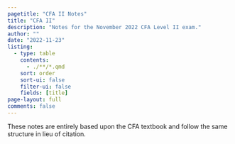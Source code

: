 ```yaml
---
pagetitle: "CFA II Notes"
title: "CFA II"
description: "Notes for the November 2022 CFA Level II exam."
author: ""
date: "2022-11-23"
listing:
  - type: table
    contents: 
      - ./**/*.qmd
    sort: order
    sort-ui: false
    filter-ui: false
    fields: [title]
page-layout: full
comments: false
---
```


::: {.callout-note .mb-5 .mt-0}
These notes are entirely based upon the CFA textbook and follow the same structure in lieu of citation.
:::
